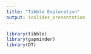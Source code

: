 ---
title: "Tibble Exploration"
output: ioslides_presentation
---
```{r load, warning=FALSE, echo=FALSE}
library(tibble)
library(gapminder)
library(DT)
```
